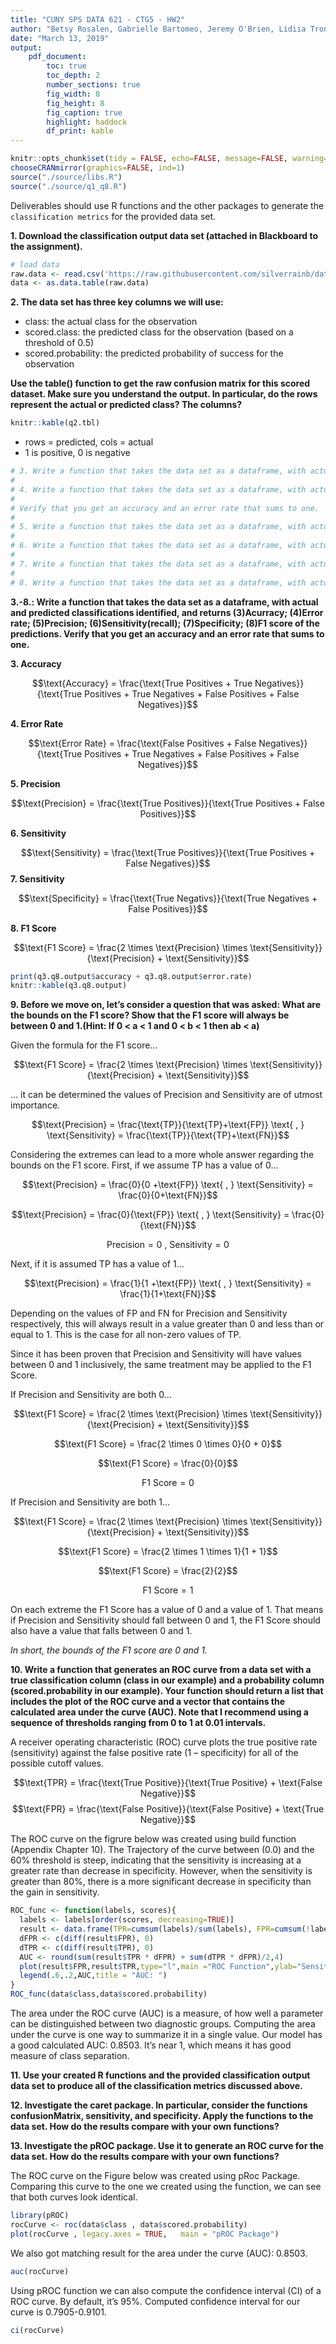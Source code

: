 ```yaml
---
title: "CUNY SPS DATA 621 - CTG5 - HW2"
author: "Betsy Rosalen, Gabrielle Bartomeo, Jeremy O'Brien, Lidiia Tronina, Rose Koh"
date: "March 13, 2019"
output:
    pdf_document:
        toc: true
        toc_depth: 2
        number_sections: true
        fig_width: 8
        fig_height: 8
        fig_caption: true
        highlight: haddock
        df_print: kable
---
```


```r
knitr::opts_chunk$set(tidy = FALSE, echo=FALSE, message=FALSE, warning=FALSE)
chooseCRANmirror(graphics=FALSE, ind=1)
source("./source/libs.R")
source("./source/q1_q8.R")
```

Deliverables should use R functions and the other packages to generate the `classification metrics` for the provided data set.


__1. Download the classification output data set (attached in Blackboard to the assignment).__

```r
# load data
raw.data <- read.csv('https://raw.githubusercontent.com/silverrainb/data621proj2/master/classification-output-data.csv', stringsAsFactors = F, header = T)
data <- as.data.table(raw.data)
```

__2. The data set has three key columns we will use:__

* class: the actual class for the observation
* scored.class: the predicted class for the observation (based on a threshold of 0.5)
* scored.probability: the predicted probability of success for the observation

__Use the table() function to get the raw confusion matrix for this scored dataset. Make sure you understand the output. In particular, do the rows represent the actual or predicted class? The columns?__

```r
knitr::kable(q2.tbl)
```

* rows = predicted, cols = actual
* 1 is positive, 0 is negative

```r
# 3. Write a function that takes the data set as a dataframe, with actual and predicted classifications identified, and returns the accuracy of the predictions.
# 
# 4. Write a function that takes the data set as a dataframe, with actual and predicted classifications identified, and returns the classification error rate of the predictions.
# 
# Verify that you get an accuracy and an error rate that sums to one.
# 
# 5. Write a function that takes the data set as a dataframe, with actual and predicted classifications identified, and returns the precision of the predictions.
# 
# 6. Write a function that takes the data set as a dataframe, with actual and predicted classifications identified, and returns the sensitivity of the predictions. Sensitivity is also known as recall.
# 
# 7. Write a function that takes the data set as a dataframe, with actual and predicted classifications identified, and returns the specificity of the predictions.
# 
# 8. Write a function that takes the data set as a dataframe, with actual and predicted classifications identified, and returns the F1 score of the predictions.
```
__3.-8.: Write a function that takes the data set as a dataframe, with actual and predicted classifications identified, and returns (3)Acurracy; (4)Error rate; (5)Precision; (6)Sensitivity(recall); (7)Specificity; (8)F1 score of the predictions. Verify that you get an accuracy and an error rate that sums to one.__

__3. Accuracy__

$$\text{Accuracy} = \frac{\text{True Positives + True Negatives}}{\text{True Positives + True Negatives + False Positives + False Negatives}}$$

__4. Error Rate__

$$\text{Error Rate} = \frac{\text{False Positives + False Negatives}}{\text{True Positives + True Negatives + False Positives + False Negatives}}$$

__5. Precision__

$$\text{Precision} = \frac{\text{True Positives}}{\text{True Positives + False Positives}}$$

__6. Sensitivity__

$$\text{Sensitivity} = \frac{\text{True Positives}}{\text{True Positives + False Negatives}}$$
__7. Sensitivity__

$$\text{Specificity} = \frac{\text{True Negativs}}{\text{True Negatives + False Positives}}$$

__8. F1 Score__

$$\text{F1 Score} = \frac{2 \times \text{Precision} \times \text{Sensitivity}}{\text{Precision} + \text{Sensitivity}}$$

```r
print(q3.q8.output$accuracy + q3.q8.output$error.rate)
knitr::kable(q3.q8.output)
```

__9. Before we move on, let’s consider a question that was asked: What are the bounds on the F1 score? Show that the F1 score will always be between 0 and 1.(Hint: If 0 < a < 1 and 0 < b < 1 then ab < a)__

Given the formula for the F1 score...

$$\text{F1 Score} = \frac{2 \times \text{Precision} \times \text{Sensitivity}}{\text{Precision} + \text{Sensitivity}}$$

... it can be determined the values of Precision and Sensitivity are of utmost importance.

$$\text{Precision} = \frac{\text{TP}}{\text{TP}+\text{FP}} \text{   ,  } \text{Sensitivity} = \frac{\text{TP}}{\text{TP}+\text{FN}}$$

Considering the extremes can lead to a more whole answer regarding the bounds on the F1 score. First, if we assume TP has a value of 0...

$$\text{Precision} = \frac{0}{0 +\text{FP}} \text{   ,  } \text{Sensitivity} = \frac{0}{0+\text{FN}}$$

$$\text{Precision} = \frac{0}{\text{FP}} \text{   ,  } \text{Sensitivity} = \frac{0}{\text{FN}}$$

$$\text{Precision} = 0 \text{   ,  } \text{Sensitivity} = 0$$

Next, if it is assumed TP has a value of 1...

$$\text{Precision} = \frac{1}{1 +\text{FP}} \text{   ,  } \text{Sensitivity} = \frac{1}{1+\text{FN}}$$

Depending on the values of FP and FN for Precision and Sensitivity respectively, this will always result in a value greater than 0 and less than or equal to 1. This is the case for all non-zero values of TP.

Since it has been proven that Precision and Sensitivity will have values between 0 and 1 inclusively, the same treatment may be applied to the F1 Score.

If Precision and Sensitivity are both 0...

$$\text{F1 Score} = \frac{2 \times \text{Precision} \times \text{Sensitivity}}{\text{Precision} + \text{Sensitivity}}$$

$$\text{F1 Score} = \frac{2 \times 0 \times 0}{0 + 0}$$

$$\text{F1 Score} = \frac{0}{0}$$

$$\text{F1 Score} = 0$$

If Precision and Sensitivity are both 1...

$$\text{F1 Score} = \frac{2 \times \text{Precision} \times \text{Sensitivity}}{\text{Precision} + \text{Sensitivity}}$$

$$\text{F1 Score} = \frac{2 \times 1 \times 1}{1 + 1}$$

$$\text{F1 Score} = \frac{2}{2}$$

$$\text{F1 Score} = 1$$

On each extreme the F1 Score has a value of 0 and a value of 1. That means if Precision and Sensitivity should fall between 0 and 1, the F1 Score should also have a value that falls between 0 and 1. 

_In short, the bounds of the F1 score are 0 and 1._

__10. Write a function that generates an ROC curve from a data set with a true classification column (class in our example) and a probability column (scored.probability in our example). Your function should return a list that includes the plot of the ROC curve and a vector that contains the calculated area under the curve (AUC). Note that I recommend using a sequence of thresholds ranging from 0 to 1 at 0.01 intervals.__

A receiver operating characteristic (ROC) curve plots the true positive rate (sensitivity) against the false positive rate (1 – specificity) for all of the possible cutoff values.

$$\text{TPR} = \frac{\text{True Positive}}{\text{True Positive} + \text{False Negative}}$$
$$\text{FPR} = \frac{\text{False Positive}}{\text{False Positive} + \text{True Negative}}$$

The ROC curve on the figrure below was created using build function (Appendix Chapter 10).
The Trajectory of the curve between (0.0) and the 60% threshold is steep, indicating that the sensitivity is increasing at a greater rate than decrease in specificity. However, when the sensitivity is greater than 80%, there is a more significant decrease in specificity than the gain in sensitivity.

```r
ROC_func <- function(labels, scores){
  labels <- labels[order(scores, decreasing=TRUE)]
  result <- data.frame(TPR=cumsum(labels)/sum(labels), FPR=cumsum(!labels)/sum(!labels), labels)
  dFPR <- c(diff(result$FPR), 0)
  dTPR <- c(diff(result$TPR), 0)
  AUC <- round(sum(result$TPR * dFPR) + sum(dTPR * dFPR)/2,4)
  plot(result$FPR,result$TPR,type="l",main ="ROC Function",ylab="Sensitivity",xlab="1-Specificity",   xlim = c(-.5,1.5))
  legend(.6,.2,AUC,title = "AUC: ")
}
ROC_func(data$class,data$scored.probability)
```


The area under the ROC curve (AUC) is a measure, of how well a parameter can be distinguished between two diagnostic groups. Computing the area under the curve is one way to summarize it in a single value. Our model has a good calculated AUC: 0.8503. It’s near 1, which means it has good measure of class separation.



__11. Use your <b>created R functions</b> and the provided classification output data set to produce all of the classification metrics discussed above.__

__12. Investigate the <b>caret</b> package. In particular, consider the functions confusionMatrix, sensitivity, and specificity. Apply the functions to the data set. How do the results compare with your own functions?__



__13. Investigate the <b>pROC</b> package. Use it to generate an ROC curve for the data set. How do the results compare with your own functions?__

The ROC curve on the Figure below was created using pRoc Package.
Comparing this curve to the one we created using the function, we can see that both curves look identical. 
```r
library(pROC)
rocCurve <- roc(data$class , data$scored.probability)
plot(rocCurve , legacy.axes = TRUE,   main = "pROC Package")
```


We also got matching result for the area under the curve (AUC): 0.8503. 
```r
auc(rocCurve)
```

Using pROC function we can also compute the confidence interval (CI) of a ROC curve.  By default, it’s 95%. Computed confidence interval for our curve is 0.7905-0.9101.

```r
ci(rocCurve)
```
